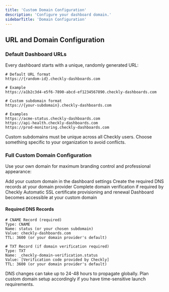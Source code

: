 ```yaml
---
title: 'Custom Domain Configuration'
description: 'Configure your dashboard domain.'
sidebarTitle: 'Domain Configuration'
---
```





## URL and Domain Configuration

### Default Dashboard URLs
Every dashboard starts with a unique, randomly generated URL:

```text
# Default URL format
https://{random-id}.checkly-dashboards.com

# Example
https://a1b2c3d4-e5f6-7890-abcd-ef1234567890.checkly-dashboards.com
```


```text
# Custom subdomain format
https://{your-subdomain}.checkly-dashboards.com

# Examples
https://acme-status.checkly-dashboards.com
https://api-health.checkly-dashboards.com
https://prod-monitoring.checkly-dashboards.com
```

<Note>
Custom subdomains must be unique across all Checkly users. Choose something specific to your organization to avoid conflicts.
</Note>

### Full Custom Domain Configuration
Use your own domain for maximum branding control and professional appearance:

<Steps>
<Step title="Domain Configuration">
Add your custom domain in the dashboard settings
</Step>

<Step title="DNS Setup">
Create the required DNS records at your domain provider
</Step>

<Step title="Domain Verification">
Complete domain verification if required by Checkly
</Step>

<Step title="SSL Certificate">
Automatic SSL certificate provisioning and renewal
</Step>

<Step title="Go Live">
Dashboard becomes accessible at your custom domain
</Step>
</Steps>

#### Required DNS Records

```text
# CNAME Record (required)
Type: CNAME
Name: status (or your chosen subdomain)
Value: checkly-dashboards.com
TTL: 3600 (or your domain provider's default)

# TXT Record (if domain verification required)
Type: TXT
Name: _checkly-domain-verification.status
Value: [Verification code provided by Checkly]
TTL: 3600 (or your domain provider's default)
```

<Warning>
DNS changes can take up to 24-48 hours to propagate globally. Plan custom domain setup accordingly if you have time-sensitive launch requirements.
</Warning>